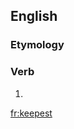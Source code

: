 ==English==

===Etymology===
{{suffix|keep|est|lang=en}}

===Verb===
{{head|en|verb form}}

# {{en-archaic second-person singular of|keep}}

[[fr:keepest]]